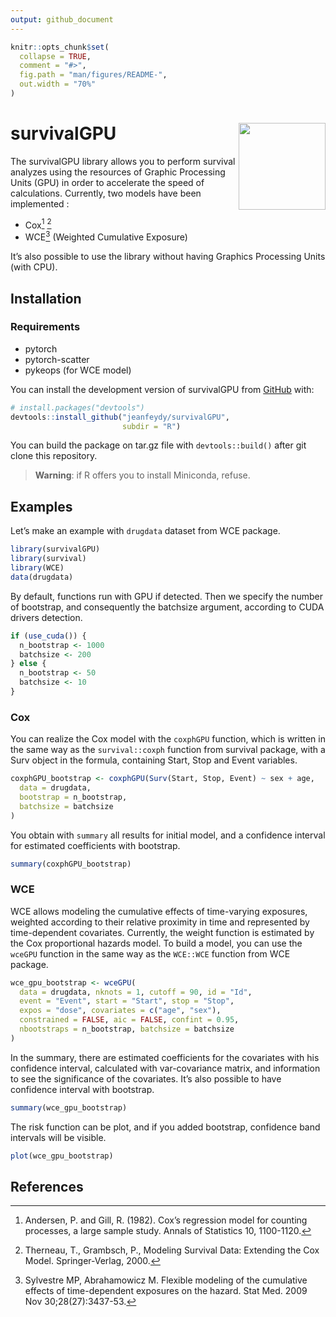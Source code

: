 ```yaml
---
output: github_document
---
```


<!-- README.md is generated from README.Rmd. Please edit that file -->

```r
knitr::opts_chunk$set(
  collapse = TRUE,
  comment = "#>",
  fig.path = "man/figures/README-",
  out.width = "70%"
)
```

# survivalGPU <img src="man/figures/logo.png" align="right" height="139" />

<!-- badges: start -->
<!-- badges: end -->

The survivalGPU library allows you to perform survival analyzes using the resources of Graphic Processing Units (GPU) in order to accelerate the speed of calculations. Currently, two models have been implemented :  

* Cox[^cox1] [^cox2]  
* WCE[^wce] (Weighted Cumulative Exposure)  

It's also possible to use the library without having Graphics Processing Units (with CPU).

## Installation

### Requirements

* pytorch
* pytorch-scatter
* pykeops (for WCE model)


You can install the development version of survivalGPU from [GitHub](https://github.com/) with:

``` r
# install.packages("devtools")
devtools::install_github("jeanfeydy/survivalGPU",
                         subdir = "R")
```

You can build the package on tar.gz file with `devtools::build()` after git clone this repository.

> **Warning**: if R offers you to install Miniconda, refuse.

## Examples

Let's make an example with `drugdata` dataset from WCE package.

```r
library(survivalGPU)
library(survival)
library(WCE)
data(drugdata)
```

By default, functions run with GPU if detected. Then we specify the number of bootstrap, and consequently the batchsize argument, according to CUDA drivers detection.

```r
if (use_cuda()) {
  n_bootstrap <- 1000
  batchsize <- 200
} else {
  n_bootstrap <- 50
  batchsize <- 10
}
```


### Cox

You can realize the Cox model with the `coxphGPU` function, which is written in the same way as the `survival::coxph` function from survival package, with a Surv object in the formula, containing Start, Stop and Event variables.

```r
coxphGPU_bootstrap <- coxphGPU(Surv(Start, Stop, Event) ~ sex + age,
  data = drugdata,
  bootstrap = n_bootstrap,
  batchsize = batchsize
)
```

You obtain with `summary` all results for initial model, and a confidence interval for estimated coefficients with bootstrap. 

```r
summary(coxphGPU_bootstrap)
```


### WCE

WCE allows modeling the cumulative effects of time-varying exposures, weighted according to their relative proximity in time and represented by time-dependent covariates. Currently, the weight function is estimated by the Cox proportional hazards model. To build a model, you can use the `wceGPU` function in the same way as the `WCE::WCE` function from WCE package.

```r
wce_gpu_bootstrap <- wceGPU(
  data = drugdata, nknots = 1, cutoff = 90, id = "Id",
  event = "Event", start = "Start", stop = "Stop",
  expos = "dose", covariates = c("age", "sex"),
  constrained = FALSE, aic = FALSE, confint = 0.95,
  nbootstraps = n_bootstrap, batchsize = batchsize
)
```

In the summary, there are estimated coefficients for the covariates with his confidence interval, calculated with var-covariance matrix, and information to see the significance of the covariates. It's also possible to have confidence interval with bootstrap.

```r
summary(wce_gpu_bootstrap)
```

The risk function can be plot, and if you added bootstrap, confidence band intervals will be visible.

```r
plot(wce_gpu_bootstrap)
```


## References

[^cox1]: Andersen, P. and Gill, R. (1982). Cox's regression model for counting processes, a large sample study. Annals of Statistics 10, 1100-1120.  
[^cox2]: Therneau, T., Grambsch, P., Modeling Survival Data: Extending the Cox Model. Springer-Verlag, 2000.  
[^wce]: Sylvestre MP, Abrahamowicz M. Flexible modeling of the cumulative effects of time-dependent exposures on the hazard. Stat Med. 2009 Nov 30;28(27):3437-53.  
